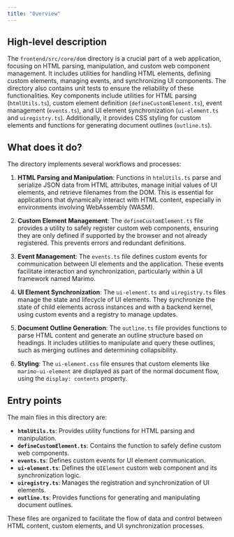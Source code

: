 ```yaml
---
title: "Overview"
---
```


## High-level description

The `frontend/src/core/dom` directory is a crucial part of a web application, focusing on HTML parsing, manipulation, and custom web component management. It includes utilities for handling HTML elements, defining custom elements, managing events, and synchronizing UI components. The directory also contains unit tests to ensure the reliability of these functionalities. Key components include utilities for HTML parsing (`htmlUtils.ts`), custom element definition (`defineCustomElement.ts`), event management (`events.ts`), and UI element synchronization (`ui-element.ts` and `uiregistry.ts`). Additionally, it provides CSS styling for custom elements and functions for generating document outlines (`outline.ts`).

## What does it do?

The directory implements several workflows and processes:

1. **HTML Parsing and Manipulation**: Functions in `htmlUtils.ts` parse and serialize JSON data from HTML attributes, manage initial values of UI elements, and retrieve filenames from the DOM. This is essential for applications that dynamically interact with HTML content, especially in environments involving WebAssembly (WASM).

2. **Custom Element Management**: The `defineCustomElement.ts` file provides a utility to safely register custom web components, ensuring they are only defined if supported by the browser and not already registered. This prevents errors and redundant definitions.

3. **Event Management**: The `events.ts` file defines custom events for communication between UI elements and the application. These events facilitate interaction and synchronization, particularly within a UI framework named Marimo.

4. **UI Element Synchronization**: The `ui-element.ts` and `uiregistry.ts` files manage the state and lifecycle of UI elements. They synchronize the state of child elements across instances and with a backend kernel, using custom events and a registry to manage updates.

5. **Document Outline Generation**: The `outline.ts` file provides functions to parse HTML content and generate an outline structure based on headings. It includes utilities to manipulate and query these outlines, such as merging outlines and determining collapsibility.

6. **Styling**: The `ui-element.css` file ensures that custom elements like `marimo-ui-element` are displayed as part of the normal document flow, using the `display: contents` property.

## Entry points

The main files in this directory are:

- **`htmlUtils.ts`**: Provides utility functions for HTML parsing and manipulation.
- **`defineCustomElement.ts`**: Contains the function to safely define custom web components.
- **`events.ts`**: Defines custom events for UI element communication.
- **`ui-element.ts`**: Defines the `UIElement` custom web component and its synchronization logic.
- **`uiregistry.ts`**: Manages the registration and synchronization of UI elements.
- **`outline.ts`**: Provides functions for generating and manipulating document outlines.

These files are organized to facilitate the flow of data and control between HTML content, custom elements, and UI synchronization processes.
